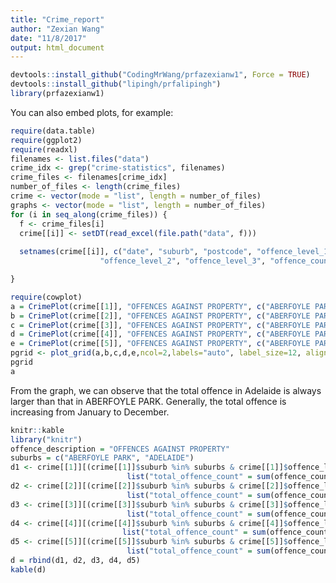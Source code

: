 ```yaml
---
title: "Crime_report"
author: "Zexian Wang"
date: "11/8/2017"
output: html_document
---
```



```r
devtools::install_github("CodingMrWang/prfazexianw1", Force = TRUE)
devtools::install_github("lipingh/prfalipingh")
library(prfazexianw1)
```

You can also embed plots, for example:

```r
require(data.table)
require(ggplot2)
require(readxl)
filenames <- list.files("data")
crime_idx <- grep("crime-statistics", filenames)
crime_files <- filenames[crime_idx]
number_of_files <- length(crime_files)
crime <- vector(mode = "list", length = number_of_files)
graphs <- vector(mode = "list", length = number_of_files)
for (i in seq_along(crime_files)) {
  f <- crime_files[i]
  crime[[i]] <- setDT(read_excel(file.path("data", f)))
  
  setnames(crime[[i]], c("date", "suburb", "postcode", "offence_level_1",
                    "offence_level_2", "offence_level_3", "offence_count"))

}
```






```r
require(cowplot)
a = CrimePlot(crime[[1]], "OFFENCES AGAINST PROPERTY", c("ABERFOYLE PARK", "ADELAIDE"))
b = CrimePlot(crime[[2]], "OFFENCES AGAINST PROPERTY", c("ABERFOYLE PARK", "ADELAIDE"))
c = CrimePlot(crime[[3]], "OFFENCES AGAINST PROPERTY", c("ABERFOYLE PARK", "ADELAIDE"))
d = CrimePlot(crime[[4]], "OFFENCES AGAINST PROPERTY", c("ABERFOYLE PARK", "ADELAIDE"))
e = CrimePlot(crime[[5]], "OFFENCES AGAINST PROPERTY", c("ABERFOYLE PARK", "ADELAIDE"))
pgrid <- plot_grid(a,b,c,d,e,ncol=2,labels="auto", label_size=12, align="v")
pgrid
a
```
From the graph, we can observe that the total offence in Adelaide is always larger than that in ABERFOYLE PARK. Generally, the total offence is increasing from January to December. 





```r
knitr::kable
library("knitr")
offence_description = "OFFENCES AGAINST PROPERTY"
suburbs = c("ABERFOYLE PARK", "ADELAIDE")
d1 <- crime[[1]][(crime[[1]]$suburb %in% suburbs & crime[[1]]$offence_level_3 %in% offence_description),
                          list("total_offence_count" = sum(offence_count)),by = list(month(date), suburb)]
d2 <- crime[[2]][(crime[[2]]$suburb %in% suburbs & crime[[2]]$offence_level_3 %in% offence_description),
                          list("total_offence_count" = sum(offence_count)),by = list(month(date), suburb)]
d3 <- crime[[3]][(crime[[3]]$suburb %in% suburbs & crime[[3]]$offence_level_3 %in% offence_description),
                          list("total_offence_count" = sum(offence_count)),by = list(month(date), suburb)]
d4 <- crime[[4]][(crime[[4]]$suburb %in% suburbs & crime[[4]]$offence_level_3 %in% offence_description),
                         list("total_offence_count" = sum(offence_count)),by = list(month(date), suburb)]
d5 <- crime[[5]][(crime[[5]]$suburb %in% suburbs & crime[[5]]$offence_level_3 %in% offence_description),
                          list("total_offence_count" = sum(offence_count)),by = list(month(date), suburb)]
d = rbind(d1, d2, d3, d4, d5)
kable(d)
```



